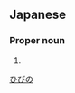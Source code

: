 ==Japanese==
{{ja-kanjitab|日|比|野}}

===Proper noun===
{{ja-pos|proper|ひびの}}

# {{surname|lang=ja}}

[[Category:Japanese surnames|ひびの]]